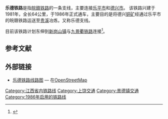 {{Infobox rail system-route
|rail_name= 乐德铁路
|other_name= 乐德支线
|banner_color=blue
|sec_banner_color=
|logo_filename=
|image_width=250px
|logo_bgcolor=
|logo_note=
|image =201612 Nameboard of Lepingshi Station.jpg
|imagesize=280px
|caption=乐德铁路[[乐平市站|乐平市站]]
|system_map=
|mapimage_width=200px
|map_bgcolor=
|locale={{PRC}}<br>
[[江西省|江西省]][[乐平市|乐平市]]、[[德兴市|德兴市]]、[[婺源县|婺源县]]
|service_type=货运
|start=[[乐平市站|乐平市站]]<br />[[泗洲镇站|泗洲镇站]]
|begin_operation=1986年
|end_operation=
|operation_note=
|system_length=64 km
|length_in_operation=
|total_length=
|status=使用中
|line_title=线路
|lines=[[单线铁路|单线]]
|stations=3个
|route_title=线路
|main_route=
|secondary_route=
|branch_route=
|standard=未知
|main_stations=
|ridership=
|fleet_size=
|max_speed=未知
|track_gauge={{standard gauge}}（[[标准轨|标准轨]]）
|distance_between_mainlines=
|min_radius=
|max_grade=
|block_signal=未知
|electrified=未知
|depot=
|operator=[[南昌铁路局|南昌铁路局]]
|franchise=
|hq=
|key_person=
|website=
|route_map=
|collapsed=no
|box_width=310px
}}
'''乐德铁路'''是指[[皖赣铁路|皖赣铁路]]的一条支线，主要连接[[乐平市|乐平市]]和[[德兴市|德兴市]]。 该铁路兴建于1981年，全长64公里，于1986年正式通车，主要目的是将德兴[[铜矿|铜矿]]经通过乐平市的皖赣铁路运送至[[贵溪|贵溪]]冶炼。又称乐德支线。

目前该铁路计划东伸到[[新岗山镇|新岗山镇]]与[[九景衢铁路|九景衢铁路]]连接<ref>{{Cite web |url=http://www.cntlzb.com/news-view.asp?id=7953 |title=九景衢铁路将开建 |access-date=2013-09-18 |archive-date=2020-09-21 |archive-url=https://web.archive.org/web/20200921085138/http://www.cntlzb.com/news-view.asp?id=7953 |dead-url=no }}</ref>。

== 参考文献 ==
{{Reflist|colwidth=30em}}
== 外部链接 ==
*[http://www.openstreetmap.org/browse/relation/3211718 乐德铁路线路图] — 在[[OpenStreetMap|OpenStreetMap]]

{{鐵道路線|lua=1
| 模板名稱 = 乐德铁路
| 名稱 = '''乐德铁路'''
| 代表色 = #0033c9
| Logo = [[File:China_Railways.svg|17px]]
| 背景顏色 = #FFFFFF
| 車站列表 =乐平市 ~ 接渡 ~ 香屯 ~ 泗州镇
}}
{{江西铁路|nocat}}
{{中国铁路|nocat}}
[[Category:江西省内铁路线|Category:江西省内铁路线]]
[[Category:上饶交通|Category:上饶交通]]
[[Category:景德镇交通|Category:景德镇交通]]
[[Category:1986年启用的铁路线|Category:1986年启用的铁路线]]